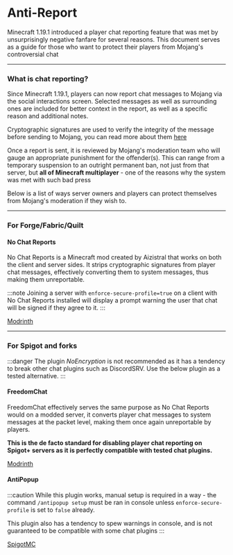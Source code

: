 # Anti-Report

Minecraft 1.19.1 introduced a player chat reporting feature that was met by unsurprisingly negative fanfare for several reasons. 
This document serves as a guide for those who want to protect their players from Mojang's controversial chat

---

### What is chat reporting?

Since Minecraft 1.19.1, players can now report chat messages to Mojang via the social interactions screen. 
Selected messages as well as surrounding ones are included for better context in the report, as well as a specific reason and additional notes.

Cryptographic signatures are used to verify the integrity of the message before sending to Mojang, you can read more about them [here](https://gist.github.com/kennytv/ed783dd244ca0321bbd882c347892874#file-readme-md)

Once a report is sent, it is reviewed by Mojang's moderation team who will gauge an appropriate punishment for the offender(s). This can range from a temporary suspension to an outright permanent ban, not just from that server, but <strong>all of Minecraft multiplayer</strong> - one of the reasons why the system was met with such bad press

Below is a list of ways server owners and players can protect themselves from Mojang's moderation if they wish to.

---

### For Forge/Fabric/Quilt

#### No Chat Reports

No Chat Reports is a Minecraft mod created by Aizistral that works on both the client and server sides. It strips cryptographic signatures from player chat messages, effectively converting them to system messages, thus making them unreportable.

:::note
Joining a server with `enforce-secure-profile=true` on a client with No Chat Reports installed will display a prompt warning the user that chat will be signed if they agree to it.
:::

<div>
<a class="button button--outline button--primary" href="https://modrinth.com/mod/no-chat-reports">Modrinth</a>
</div>

---

### For Spigot and forks

:::danger
The plugin *NoEncryption* is not recommended as it has a tendency to break other chat plugins such as DiscordSRV. Use the below plugin as a tested alternative.
:::

#### FreedomChat

FreedomChat effectively serves the same purpose as No Chat Reports would on a modded server, it converts player chat messages to system messages at the packet level, making them once again unreportable by players.

<strong>This is the de facto standard for disabling player chat reporting on Spigot+ servers as it is perfectly compatible with tested chat plugins.</strong>

<div>
<a class="button button--outline button--primary" href="https://modrinth.com/mod/freedomchat">Modrinth</a>
</div>

#### AntiPopup

:::caution
While this plugin works, manual setup is required in a way - the command `/antipopup setup` must be ran in console unless `enforce-secure-profile` is set to `false` already.  

This plugin also has a tendency to spew warnings in console, and is not guaranteed to be compatible with some chat plugins
:::

<div>
<a class="button button--outline button--primary" href="https://www.spigotmc.org/resources/%E2%9C%A8-antipopup-no-chat-reports-and-popup-%E2%9C%A8.103782/">SpigotMC</a>
</div>